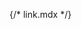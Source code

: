 {/* link.mdx */}


<Meta of={comStories} name="Docs"/>

<Title />
<Subtitle />
<Description />


> #### [Bootstrap Documentation on Buttons](https://getbootstrap.com/docs/5.3/utilities/link/)
> * [Colored links](https://getbootstrap.com/docs/5.3/helpers/colored-links/)
> * [Link opacity](https://getbootstrap.com/docs/5.3/utilities/link/#link-opacity)
> * [Link underlines](https://getbootstrap.com/docs/5.3/utilities/link/#link-underlines)
> * [Underline color](https://getbootstrap.com/docs/5.3/utilities/link/#underline-color)
> * [Underline offset](https://getbootstrap.com/docs/5.3/utilities/link/#underline-offset)
> * [Underline opacity](https://getbootstrap.com/docs/5.3/utilities/link/#underline-opacity)
> * [Hover variants](https://getbootstrap.com/docs/5.3/utilities/link/#hover-variants)

<Primary />

## Properties
<Controls />

<Stories of={comStories} />

## Attributes:
* `attributes`: Drupal attributes for link.

## Slots:
* `content`: Link content.

### Examples
**Example #1:** Secondary link
```
  {% include 'varbase_components:link' with {
    url: 'https://drupal.org',
    content: 'Link to Drupal site'|t,
    color: 'secondary',
  } %}
```

**Example #2:** A Read more link with to use with Cards components
```
  {% include 'varbase_components:link' with {
    url: '/blog/blog-test1',
    content: 'Read more'|t,
    color: 'primary',
    utility_classes: ['card-link', 'float-end', 'mt-3', 'read-more']
  } %}
```

**Example #3:** Add a link for a breadcrumb item
```
  {% if item.url %}
    <li class="breadcrumb-item">
      {% include 'varbase_components:link' with {
        url: item.url,
        content: item.text
      } only %}
    </li>
  {% else %}
```

## Source code
[//]: # (Twig Template source code)
<Source code={templateSource} />
